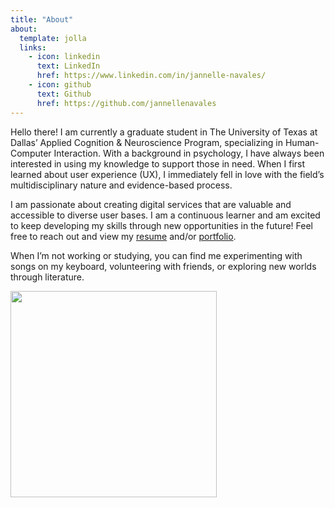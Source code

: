 ```yaml
---
title: "About"
about:
  template: jolla
  links:
    - icon: linkedin
      text: LinkedIn
      href: https://www.linkedin.com/in/jannelle-navales/
    - icon: github
      text: Github
      href: https://github.com/jannellenavales
---
```


Hello there! I am currently a graduate student in The University of Texas at Dallas' Applied Cognition & Neuroscience Program, specializing in Human-Computer Interaction. With a background in psychology, I have always been interested in using my knowledge to support those in need. When I first learned about user experience (UX), I immediately fell in love with the field's multidisciplinary nature and evidence-based process.

I am passionate about creating digital services that are valuable and accessible to diverse user bases. I am a continuous learner and am excited to keep developing my skills through new opportunities in the future! Feel free to reach out and view my [resume](bit.ly/3ECJa44) and/or [portfolio](bit.ly/44LwuU3).

When I'm not working or studying, you can find me experimenting with songs on my keyboard, volunteering with friends, or exploring new worlds through literature.

![](images/PXL_20230304_015536400.MP.JPG){fig-alt="woman presenting poster board to student" fig-align="center" width="330"}
